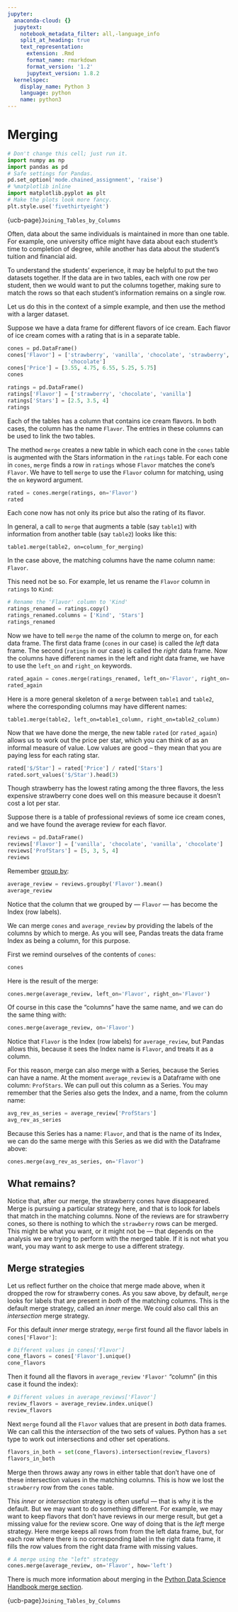 ```yaml
---
jupyter:
  anaconda-cloud: {}
  jupytext:
    notebook_metadata_filter: all,-language_info
    split_at_heading: true
    text_representation:
      extension: .Rmd
      format_name: rmarkdown
      format_version: '1.2'
      jupytext_version: 1.8.2
  kernelspec:
    display_name: Python 3
    language: python
    name: python3
---
```


# Merging

```python
# Don't change this cell; just run it.
import numpy as np
import pandas as pd
# Safe settings for Pandas.
pd.set_option('mode.chained_assignment', 'raise')
# %matplotlib inline
import matplotlib.pyplot as plt
# Make the plots look more fancy.
plt.style.use('fivethirtyeight')
```

{ucb-page}`Joining_Tables_by_Columns`

Often, data about the same individuals is maintained in more than one table.
For example, one university office might have data about each student's time
to completion of degree, while another has data about the student's tuition
and financial aid.

To understand the students' experience, it may be helpful to put the two
datasets together. If the data are in two tables, each with one row per
student, then we would want to put the columns together, making sure to match
the rows so that each student's information remains on a single row.

Let us do this in the context of a simple example, and then use the method
with a larger dataset.


Suppose we have a data frame for different flavors of ice cream.  Each flavor
of ice cream comes with a rating that is in a separate table.

```python
cones = pd.DataFrame()
cones['Flavor'] = ['strawberry', 'vanilla', 'chocolate', 'strawberry',
                   'chocolate']
cones['Price'] = [3.55, 4.75, 6.55, 5.25, 5.75]
cones
```

```python
ratings = pd.DataFrame()
ratings['Flavor'] = ['strawberry', 'chocolate', 'vanilla']
ratings['Stars'] = [2.5, 3.5, 4]
ratings
```

Each of the tables has a column that contains ice cream flavors. In both
cases, the column has the name `Flavor`. The entries in these columns can be
used to link the two tables.

The method `merge` creates a new table in which each cone in the `cones` table
is augmented with the Stars information in the `ratings` table.  For each cone
in `cones`, `merge` finds a row in `ratings` whose `Flavor` matches the cone's
`Flavor`. We have to tell `merge` to use the `Flavor` column for matching,
using the `on` keyword argument.

```python
rated = cones.merge(ratings, on='Flavor')
rated
```

Each cone now has not only its price but also the rating of its flavor.

In general, a call to `merge` that augments a table (say `table1`) with information from another table (say `table2`) looks like this:

    table1.merge(table2, on=column_for_merging)


In the case above, the matching columns have the name column name: `Flavor`.

This need not be so.   For example, let us rename the `Flavor` column in `ratings` to `Kind`:

```python
# Rename the 'Flavor' column to 'Kind'
ratings_renamed = ratings.copy()
ratings_renamed.columns = ['Kind', 'Stars']
ratings_renamed
```

Now we have to tell `merge` the name of the column to merge on, for each data frame.  The first data frame (`cones` in our case) is called the *left* data frame.  The second (`ratings` in our case) is called the *right* data frame.  Now the columns have different names in the left and right data frame, we have to use the `left_on` and `right_on` keywords.

```python
rated_again = cones.merge(ratings_renamed, left_on='Flavor', right_on='Kind')
rated_again
```

Here is a more general skeleton of a `merge` between `table1` and `table2`, where the corresponding columns may have different names:

    table1.merge(table2, left_on=table1_column, right_on=table2_column)


Now that we have done the merge, the new table `rated` (or `rated_again`)
allows us to work out the price per star, which you can think of as an
informal measure of value. Low values are good – they mean that you are paying
less for each rating star.

```python
rated['$/Star'] = rated['Price'] / rated['Stars']
rated.sort_values('$/Star').head(3)
```

Though strawberry has the lowest rating among the three flavors, the less
expensive strawberry cone does well on this measure because it doesn't cost a
lot per star.


Suppose there is a table of professional reviews of some ice cream cones, and
we have found the average review for each flavor.

```python
reviews = pd.DataFrame()
reviews['Flavor'] = ['vanilla', 'chocolate', 'vanilla', 'chocolate']
reviews['ProfStars'] = [5, 3, 5, 4]
reviews
```

Remember [group by](groupby):

```python
average_review = reviews.groupby('Flavor').mean()
average_review
```

Notice that the column that we grouped by — `Flavor` — has become the Index (row labels).

We can merge `cones` and `average_review` by providing the labels of the
columns by which to merge.  As you will see, Pandas treats the data frame Index
as being a column, for this purpose.

First we remind ourselves of the contents of `cones`:

```python
cones
```

Here is the result of the merge:

```python
cones.merge(average_review, left_on='Flavor', right_on='Flavor')
```

Of course in this case the "columns" have the same name, and we can do the same
thing with:

```python
cones.merge(average_review, on='Flavor')
```

Notice that `Flavor` is the Index (row labels) for `average_review`, but Pandas
allows this, because it sees the Index name is `Flavor`, and treats it as a
column.

For this reason, merge can also merge with a Series, because the Series can
have a name.  At the moment `average_review` is a Dataframe with one column:
`ProfStars`.  We can pull out this column as a Series.  You may remember that
the Series also gets the Index, and a name, from the column name:

```python
avg_rev_as_series = average_review['ProfStars']
avg_rev_as_series
```

Because this Series has a name: `Flavor`, and that is the name of its Index, we can do the same merge with this Series as we did with the Dataframe above:

```python
cones.merge(avg_rev_as_series, on='Flavor')
```


## What remains?

Notice that, after our merge, the strawberry cones have disappeared. Merge is
pursuing a particular strategy here, and that is to look for labels that match
in the matching columns. None of the reviews are for strawberry cones, so there
is nothing to which the `strawberry` rows can be merged. This might be what you
want, or it might not be — that depends on the analysis we are trying to
perform with the merged table.  If it is not what you want, you may want to ask
merge to use a different strategy.


## Merge strategies

Let us reflect further on the choice that merge made above, when it dropped the
row for strawberry cones.  As you saw above, by default, `merge` looks for
labels that are present in *both* of the matching columns.  This is the default
merge strategy, called an *inner* merge.  We could also call this an
*intersection* merge strategy.

For this default *inner* merge strategy, `merge` first found all the flavor
labels in `cones['Flavor']`:

```python
# Different values in cones['Flavor']
cone_flavors = cones['Flavor'].unique()
cone_flavors
```

Then it found all the flavors in `average_review` `'Flavor'` "column" (in this case it found the index):

```python
# Different values in average_reviews['Flavor']
review_flavors = average_review.index.unique()
review_flavors
```

Next `merge` found all the `Flavor` values that are present in *both* data frames.  We can call this the *intersection* of the two sets of values.  Python has a `set` type to work out intersections and other set operations.

```python
flavors_in_both = set(cone_flavors).intersection(review_flavors)
flavors_in_both
```

Merge then throws away any rows in either table that don't have one of these
intersection values in the matching columns.  This is how we lost the `strawberry` row from the `cones` table.

This *inner* or *intersection* strategy is often useful — that is why it is the
default.  But we may want to do something different.  For example, we may want to keep flavors that don't have reviews in our merge result, but get a missing value for the review score.  One way of doing that is the *left* merge strategy.  Here merge keeps all rows from from the left data frame, but, for each row where there is no corresponding label in the right data frame, it fills the row values from the right data frame with missing values.

```python
# A merge using the "left" strategy
cones.merge(average_review, on='Flavor', how='left')
```

There is much more information about merging in the [Python Data Science
Handbook merge section](https://jakevdp.github.io/PythonDataScienceHandbook/03.07-merge-and-join.html).

{ucb-page}`Joining_Tables_by_Columns`
